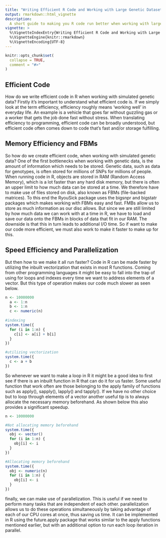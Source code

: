 ```yaml
---
title: "Writing Efficient R Code and Working with Large Genetic Datasets"
output: rmarkdown::html_vignette
description:
  A short guide to making you R code run better when working with large genetic datsets.
vignette: >
  %\VignetteIndexEntry{Writing Efficient R Code and Working with Large Genetic Datasets}
  %\VignetteEngine{knitr::rmarkdown}
  %\VignetteEncoding{UTF-8}
---
```


```r
knitr::opts_chunk$set(
  collapse = TRUE,
  comment = "#>"
)
```

## Efficient Code
How do we write efficient code in R when working with simulated genetic data? 
Firstly it's important to understand what efficient code is. If we simply look at the term efficiency, efficiency roughly means ‘working well’ in everyday life. An example is a vehicle that goes far without guzzling gas or a worker that gets the job done fast without stress. When translating efficiency to programming, efficient code can be broadly understood, but efficient code often comes down to code that’s fast and/or storage fulfilling. 

## Memory Efficiency and FBMs
So how do we create efficient code, when working with simulated genetic data?  One of the first bottlenecks when working with genetic data, is the amount of information which needs to be stored. Genetic data, such as data for genotypes, is often stored for millions of SNPs for millions of people. When running code in R, objects are stored in RAM (Random Access Memory), which is a lot faster than any hard disk memory, but there is often an upper limit to how much data can be stored at a time. We therefore have to make use of files stored on disk, also known as FBMs (file-backed matrices). To this end the RyouSick package uses the bigsnpr and bigstatr packages which makes working with FBMs easy and fast. FMBs allow us to store as much information as our disc allows. But since we are still limited by how much data we can work with at a time in R, we have to load and save our data onto the FBMs in blocks of data that fit in our RAM. The downside is that this in turn leads to additional I/O time. So if want to make our code more efficient, we must also work to make it faster to make up for this. 

## Speed Efficiency and Parallelization
But then how to we make it all run faster? Code in R can be made faster by utilizing the inbuilt vectorization that exists in most R functions. Coming from other programming languages it might be easy to fall into the trap of using for loops and indexes every time we want to address elements of a vector. But this type of operation makes our code much slower as seen below.
```r

n <- 10000000
  a <- 1:n
  b <- 1:n
  c <- numeric(n)
  
#indexing
system.time({
  for (i in 1:n) {
    c[i] <- a[i] + b[i]
  }
})

#utilizing vectorization 
system.time({
  c <- a + b
})


```

So whenever we want to make a loop in R it might be a good idea to first see if there is an inbuilt function in R that can do it for us faster. Some useful function that work often are those belonging to the apply family of functions such as apply(), sapply(), lapply() and tapply().
If we have no other choice but to loop through elements of a vector another useful tip is to always allocate the necessary memory beforehand. As shown below this also provides a significant speedup. 

```r
n <- 10000000

#Not allocating memory beforehand
system.time({
  obj <- vector()
  for (i in 1:n) {
    obj[i] <- i
  }
})

#Allocating memory beforehand
system.time({
  obj <- numeric(n)
  for (i in 1:n) {
    obj[i] <- i
  }
})

```



finally, we can make use of parallelization. This is useful if we need to perform many tasks that are independent of each other. parallelization allows us to do these operations simultaneously by taking advantage of each of our CPU cores at once, thus saving us time. It can be implemented in R using the future.apply package that works similar to the apply functions mentioned earlier, but with an additional option to run each loop iteration in parallel. 

